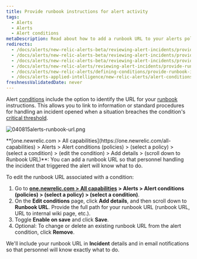 ```yaml
---
title: Provide runbook instructions for alert activity
tags:
  - Alerts
  - Alerts
  - Alert conditions
metaDescription: Read about how to add a runbook URL to your alerts policy condtion.
redirects:
  - /docs/alerts/new-relic-alerts-beta/reviewing-alert-incidents/providing-runbook-instructions-alerts
  - /docs/alerts/new-relic-alerts-beta/reviewing-alert-incidents/provide-runbook-instructions-alerts
  - /docs/alerts/new-relic-alerts-beta/reviewing-alert-incidents/provide-runbook-instructions-alert-activity
  - /docs/alerts/new-relic-alerts/reviewing-alert-incidents/provide-runbook-instructions-alert-activity
  - /docs/alerts/new-relic-alerts/defining-conditions/provide-runbook-instructions-alert-activity
  - /docs/alerts-applied-intelligence/new-relic-alerts/alert-conditions/provide-runbook-instructions-alert-activity 
freshnessValidatedDate: never
---
```



Alert [conditions](/docs/alerts/new-relic-alerts-beta/configuring-alert-policies/define-alert-conditions) include the option to identify the URL for your [runbook](/docs/using-new-relic/welcome-new-relic/get-started/glossary#alert-runbook) instructions. This allows you to link to information or standard procedures for handling an incident opened when a situation breaches the condition's [critical threshold](/docs/alerts/new-relic-alerts-beta/configuring-alert-policies/define-thresholds-trigger-alert).

<img
  title="040815alerts-runbook-url.png"
  alt="040815alerts-runbook-url.png"
  src={accountsAlertsRunbook}
/>

<figcaption>
  <DoNotTranslate>**[one.newrelic.com > All capabilities](https://one.newrelic.com/all-capabilities) > Alerts > Alert conditions (policies) > (select a policy) > (select a condition) > (edit the condition) > Add details > (scroll down to Runbook URL)**</DoNotTranslate>: You can add a runbook URL so that personnel handling the incident that triggered the alert will know what to do.
</figcaption>

To edit the runbook URL associated with a condition:

1. Go to <DoNotTranslate>**[one.newrelic.com > All capabilities](https://one.newrelic.com/all-capabilities) > Alerts > Alert conditions (policies) > (select a policy) > (select a condition)**</DoNotTranslate>.
2. On the <DoNotTranslate>**Edit conditions**</DoNotTranslate> page, click <DoNotTranslate>**Add details**</DoNotTranslate>, and then scroll down to <DoNotTranslate>**Runbook URL**</DoNotTranslate>. Provide the full path for your runbook URL (runbook URL, URL to internal wiki page, etc.).
3. Toggle <DoNotTranslate>**Enable on save**</DoNotTranslate> and click <DoNotTranslate>**Save**</DoNotTranslate>. 
3. Optional: To change or delete an existing runbook URL from the alert condition, click <DoNotTranslate>**Remove**</DoNotTranslate>.

We'll include your runbook URL in <DoNotTranslate>**Incident**</DoNotTranslate> details and in email notifications so that personnel will know exactly what to do.
